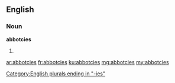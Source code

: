==English==

===Noun===
'''abbotcies'''
# {{plural of|abbotcy}}

[[Category:English plurals ending in "-ies"]]

[[ar:abbotcies]]
[[fr:abbotcies]]
[[ku:abbotcies]]
[[mg:abbotcies]]
[[my:abbotcies]]